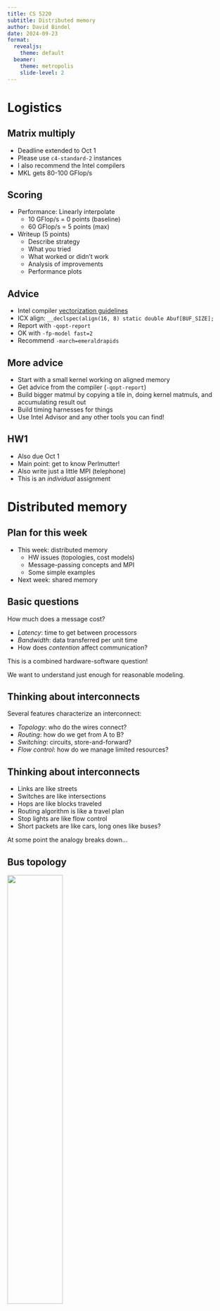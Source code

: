 ```yaml
---
title: CS 5220
subtitle: Distributed memory
author: David Bindel
date: 2024-09-23
format:
  revealjs:
    theme: default
  beamer:
    theme: metropolis
    slide-level: 2
---
```


# Logistics

## Matrix multiply

- Deadline extended to Oct 1
- Please use `c4-standard-2` instances
- I also recommend the Intel compilers
- MKL gets 80-100 GFlop/s

## Scoring

- Performance: Linearly interpolate
  - 10 GFlop/s = 0 points (baseline)
  - 60 GFlop/s = 5 points (max)
- Writeup (5 points)
  - Describe strategy
  - What you tried
  - What worked or didn't work
  - Analysis of improvements
  - Performance plots

## Advice

- Intel compiler [vectorization guidelines](https://www.intel.com/content/www/us/en/docs/cpp-compiler/developer-guide-reference/2021-10/vectorization-programming-guidelines.html)
- ICX align: `__declspec(align(16, 8) static double Abuf[BUF_SIZE];`
- Report with `-qopt-report`
- OK with `-fp-model fast=2`
- Recommend `-march=emeraldrapids`

## More advice

- Start with a small kernel working on aligned memory
- Get advice from the compiler (`-qopt-report`)
- Build bigger matmul by copying a tile in, doing kernel matmuls, and
  accumulating result out
- Build timing harnesses for things
- Use Intel Advisor and any other tools you can find!

## HW1

- Also due Oct 1
- Main point: get to know Perlmutter!
- Also write just a little MPI (telephone)
- This is an *individual* assignment

# Distributed memory

## Plan for this week

-   This week: distributed memory
    -   HW issues (topologies, cost models)
    -   Message-passing concepts and MPI
    -   Some simple examples
-   Next week: shared memory

## Basic questions

How much does a message cost?

-   *Latency*: time to get between processors
-   *Bandwidth*: data transferred per unit time
-   How does *contention* affect communication?

This is a combined hardware-software question!

We want to understand just enough for reasonable modeling.

## Thinking about interconnects

Several features characterize an interconnect:

-   *Topology*: who do the wires connect?
-   *Routing*: how do we get from A to B?
-   *Switching*: circuits, store-and-forward?
-   *Flow control*: how do we manage limited resources?

## Thinking about interconnects

-   Links are like streets
-   Switches are like intersections
-   Hops are like blocks traveled
-   Routing algorithm is like a travel plan
-   Stop lights are like flow control
-   Short packets are like cars, long ones like buses?

At some point the analogy breaks down...

## Bus topology

![](../img/topo-bus.svg){width="50%" fig-align="center"}

-   One set of wires (the bus)
-   Only one processor allowed at any given time
    -   *Contention* for the bus is an issue
-   Example: basic Ethernet, some SMPs

## Crossbar

![](../img/topo-xbar.svg){width="30%" fig-align="center"}

-   Dedicated path from every input to every output
    -   Takes $O(p^2)$ switches and wires!
-   Example: recent AMD/Intel multicore chips\
    (older: front-side bus)

## Bus vs. crossbar

-   Crossbar: more hardware
-   Bus: more contention (less capacity?)
-   Generally seek happy medium
    -   Less contention than bus
    -   Less hardware than crossbar
    -   May give up one-hop routing

## Other topologies

![](../img/topo-linear.svg){width="30%"}
![](../img/topo-ring.svg){width="20%"}
![](../img/topo-mesh.svg){width="20%"}
![](../img/topo-torus.svg){width="30%"}
![](../img/topo-cube.svg){width="30%"}
![](../img/topo-fat.svg){width="30%"}

## Network properties

Think about latency and bandwidth via two quantities:

-   *Diameter*: max distance between nodes
    -   Latency depends on distance (weakly?)
-   *Bisection bandwidth*: smallest BW cut to bisect
    -   Particularly key for all-to-all comm

## MANY networks

In a typical cluster

-   Ethernet, Infiniband, Myrinet
-   Buses within boxes?
-   Something between cores?

All with different behaviors.

## Modeling picture

-   DO distinguish different networks
-   Otherwise, want simple perf models
    -   [Hockney model
        ($\alpha$-$\beta$)](https://doi.org/10.1016/S0167-8191(06)80021-9)
    -   [LogP](https://www2.eecs.berkeley.edu/Pubs/TechRpts/1992/6262.html)
        and company
    -   [And many others](https://dx.doi.org/10.1145/3284358)

## $\alpha$-$\beta$ model (Hockney 94)

Crudest model: $t_{\mathrm{comm}} = \alpha + \beta M$

- Communication time $t_{\mathrm{comm}}$
- Latency $\alpha$
- Inverse bandwidth $\beta$
- Message size $M$

Works pretty well for basic guidance!

Typically $\alpha \gg \beta \gg t_{\mathrm{flop}}$. More money
on network, lower $\alpha$.

## LogP model

Like $\alpha$-$\beta$, but includes CPU time on send/recv:

-   Latency: the usual
-   Overhead: CPU time to send/recv
-   Gap: min time between send/recv
-   P: number of processors

Assumes small messages (gap $\sim \beta$ for fixed message size).

## And many others

[Recent survey lists 25 models!](https://dx.doi.org/10.1145/3284358)

-   More complexity, more parameters
-   Most miss some things (see Box quote)
-   Still useful for guidance!
-   Needs to go with experiments

## Ping-pong

::::: container
::: col
Process 0:

    for i = 1:ntrials
      send b bytes to 1
      recv b bytes from 1
    end
:::

::: col
Process 1:

    for i = 1:ntrials
      recv b bytes from 0
      send b bytes to 0
    end
:::
:::::

## Laptop ping-pong times

$\alpha = 0.240$ microseconds; $\beta = 0.141$ s/GB

![](../img/ping-laptop.svg){width="55%" fig-align="center"}

## Perlmutter ping-pong times

$\alpha = 0.365$ microseconds; $\beta = 0.0189$ s/GB

![](../img/ping-perlmutter.svg){width="55%" fig-align="center"}

This is on one node.

## Takeaways

-   Prefer larger to smaller messages (amortize latency, overhead)
-   More care with slower networks
-   Avoid communication when possible
    -   Great speedup for Monte Carlo and other embarrassingly parallel
        codes!
-   Overlap communication with computation
    -   Models tell roughly computation to mask comm
    -   Really want to measure, though
    
# MPI programming

## Message passing programming

Basic operations:

-   Pairwise messaging: send/receive
-   Collective messaging: broadcast, scatter/gather
-   Collective computation: parallel prefix (sum, max)
-   Barriers (no need for locks!)
-   Environmental inquiries (who am I? do I have mail?)

(Much of what follows is adapted from Bill Gropp.)

## MPI

-   Message Passing Interface
-   An interface spec --- many implementations
    (OpenMPI, MPICH, MVAPICH, Intel, ...)
-   Single Program Multiple Data (SPMD) style
-   Bindings to C, C++, Fortran

## MPI

-   Versions
    - 1.0 in 1994
    - 2.2 in 2009
    - 3.0 in 2012
    - 4.1 in 2023
    - 4.2, 5.0 are pending
-   Will mostly stick to MPI-2 today

## Hello world

```.c
#include <mpi.h>
#include <stdio.h>

int main(int argc, char** argv) {
    int rank, size;
    MPI_Init(&argc, &argv);
    MPI_Comm_rank(MPI_COMM_WORLD, &rank);
    MPI_Comm_size(MPI_COMM_WORLD, &size);
    printf("Hello from %d of %d\n", rank, size);
    MPI_Finalize();
    return 0;
}
```

## Building, queueing, running

Several steps to actually run

    cc -o foo.x foo.c      # Compile the program
    sbatch foo.sub         # Submit to queue (SLURM)
    # srun -n 2 ./foo.x    # (in foo.sub) Run on 2 procs

## Sending and receiving

Need to specify:

-   What's the data?
    -   Different machines use different encodings (e.g. endian-ness)
    -   $\implies$ "bag o' bytes" model is inadequate
-   How do we identify processes?
-   How does receiver identify messages?
-   What does it mean to "complete" a send/recv?

## MPI datatypes

Message is (address, count, datatype). Allow:

-   Basic types (`MPI_INT`, `MPI_DOUBLE`)
-   Contiguous arrays
-   Strided arrays
-   Indexed arrays
-   Arbitrary structures

Complex data types may hurt performance?

## MPI tags

Use an integer *tag* to label messages

-   Help distinguish different message types
-   Can screen messages with wrong tag
-   `MPI_ANY_TAG` is a wildcard

## MPI Send/Recv

Basic blocking point-to-point communication:

```.c
int
MPI_Send(void *buf, int count,
         MPI_Datatype datatype,
         int dest, int tag, MPI_Comm comm);

int
MPI_Recv(void *buf, int count,
         MPI_Datatype datatype,
         int source, int tag, MPI_Comm comm,
         MPI_Status *status);
```

## MPI send/recv semantics

-   Send returns when data gets to *system*
    -   ... might not yet arrive at destination!
-   Recv ignores messages that mismatch source/tag
    -   `MPI_ANY_SOURCE` and `MPI_ANY_TAG` wildcards
-   Recv status contains more info (tag, source, size)

## Ping-pong pseudocode

Process 0:

    for i = 1:ntrials
      send b bytes to 1
      recv b bytes from 1
    end

Process 1:

    for i = 1:ntrials
      recv b bytes from 0
      send b bytes to 0
    end

## Ping-pong MPI

```.c
void ping(char* buf, int n, int ntrials, int p)
{
    for (int i = 0; i < ntrials; ++i) {
        MPI_Send(buf, n, MPI_CHAR, p, 0,
                 MPI_COMM_WORLD);
        MPI_Recv(buf, n, MPI_CHAR, p, 0,
                 MPI_COMM_WORLD, NULL);
    }
}
```

(Pong is similar)

## Ping-pong MPI

```.c
for (int sz = 1; sz <= MAX_SZ; sz += 1000) {
    if (rank == 0) {
        double t1 = MPI_Wtime();
        ping(buf, sz, NTRIALS, 1);
        double t2 = MPI_Wtime();
        printf("%d %g\n", sz, t2-t1);
    } else if (rank == 1) {
        pong(buf, sz, NTRIALS, 0);
    }
}
```

## Blocking and buffering

![](../img/mpi-send-buf.svg){width="80%" fig-align="center"}

Block until data "in system" --- maybe in a buffer?

## Blocking and buffering

![](../img/mpi-send-nbuf.svg){width="80%" fig-align="center"}

Alternative: don't copy, block until done.

## Problem 1: Potential deadlock

![](../img/mpi-send-dead.svg){width="30%" fig-align="center"}

Both processors wait to send before they receive!  
May not happen if lots of buffering on both sides.

## Solution 1: Alternating order

![](../img/mpi-send-alt.svg){width="30%" fig-align="center"}

Could alternate who sends and who receives.

## Solution 2: Combined send/recv

![](../img/mpi-sendrecv.svg){width="60%" fig-align="center"}

Common operations deserve explicit support!

## Combined sendrecv

```.c
MPI_Sendrecv(sendbuf, sendcount, sendtype,
             dest, sendtag,
             recvbuf, recvcount, recvtype,
             source, recvtag,
             comm, status);
```

Blocking operation, combines send and recv to avoid deadlock.

## Problem 2: Communication overhead

![](../img/mpi-sendrecv-waiting.svg){width="60%" fig-align="center"}

Partial solution: nonblocking communication

## Blocking vs non-blocking

-   `MPI_Send` and `MPI_Recv` are *blocking*
    -   Send does not return until data is in system
    -   Recv does not return until data is ready
    -   Cons: possible deadlock, time wasted waiting
-   Why blocking?
    -   Overwrite buffer during send $\implies$ evil!
    -   Read buffer before data ready $\implies$ evil!

## Blocking vs non-blocking

Alternative: *nonblocking* communication

-   Split into distinct initiation/completion phases
-   Initiate send/recv and promise not to touch buffer
-   Check later for operation completion

## Overlap communication and computation

![](../img/mpi-isendrecv.svg){width="80%" fig-align="center"}

## Nonblocking operations

Initiate message:

```.c
MPI_Isend(start, count, datatype, dest
          tag, comm, request);
MPI_Irecv(start, count, datatype, dest
          tag, comm, request);
```

Wait for message completion:

```.c
MPI_Wait(request, status);
```

Test for message completion:

```.c
MPI_Test(request, status);
```

## Multiple outstanding requests

Sometimes useful to have multiple outstanding messages:

```.c
MPI_Waitall(count, requests, statuses);
MPI_Waitany(count, requests, index, status);
MPI_Waitsome(count, requests, indices, statuses);
```
    
Multiple versions of test as well.

## Other send/recv variants

Other variants of `MPI_Send`

-   `MPI_Ssend` (synchronous) -- do not complete until receive has begun
-   `MPI_Bsend` (buffered) -- user provides buffer (via
    `MPI_Buffer_attach`)
-   `MPI_Rsend` (ready) -- user guarantees receive has already been
    posted
-   Can combine modes (e.g. `MPI_Issend`)

`MPI_Recv` receives anything.

## Another approach

-   Send/recv is one-to-one communication
-   An alternative is one-to-many (and vice-versa):
    -   *Broadcast* to distribute data from one process
    -   *Reduce* to combine data from all processors
    -   Operations are called by all processes in communicator

## Broadcast and reduce

```.c
MPI_Bcast(buffer, count, datatype,
          root, comm);
MPI_Reduce(sendbuf, recvbuf, count, datatype,
           op, root, comm);
```

-   buffer is copied from root to others
-   recvbuf receives result only at root
-   op $\in \{$ `MPI_MAX`, `MPI_SUM`, ...$\}$

## Example: basic Monte Carlo

```.c
#include <stdio.h>
#include <stdlib.h>
#include <mpi.h>
int main(int argc, char** argv) {
    int nproc, myid, ntrials = atoi(argv[1]);
    MPI_Init(&argc, &argv);
    MPI_Comm_size(MPI_COMM_WORLD, &nproc);
    MPI_Comm_rank(MPI_COMM_WORLD, &my_id);
    MPI_Bcast(&ntrials, 1, MPI_INT,
              0, MPI_COMM_WORLD);
    run_mc(myid, nproc, ntrials);
    MPI_Finalize();
    return 0;
}
```

## Example: basic Monte Carlo

Let `sum[0]` = $\sum_i X_i$ and `sum[1]` = $\sum_i X_i^2$.

```.c
void run_mc(int myid, int nproc, int ntrials) {
    double sums[2] = {0,0};
    double my_sums[2] = {0,0};
    /* ... run ntrials local experiments ... */
    MPI_Reduce(my_sums, sums, 2, MPI_DOUBLE,
               MPI_SUM, 0, MPI_COMM_WORLD);
    if (myid == 0) {
        int N = nproc*ntrials;
        double EX = sums[0]/N;
        double EX2 = sums[1]/N;
        printf("Mean: %g; err: %g\n",
               EX, sqrt((EX*EX-EX2)/N));
    }
}
```

## Collective operations

-   Involve all processes in communicator
-   Basic classes:
    -   Synchronization (e.g. barrier)
    -   Data movement (e.g. broadcast)
    -   Computation (e.g. reduce)

## Barrier

```.c
MPI_Barrier(comm);
```

Not much more to say. Not needed that often.

## Broadcast

![](../img/mpi-bcast.svg){width="80%" fig-align="center"}

## Scatter/gather

![](../img/mpi-gather.svg){width="80%" fig-align="center"}

## Allgather

![](../img/mpi-allgather.svg){width="80%" fig-align="center"}

## Alltoall

![](../img/mpi-alltoall.svg){width="80%" fig-align="center"}

## Reduce

![](../img/mpi-reduce.svg){width="80%" fig-align="center"}

## Scan

![](../img/mpi-scan.svg){width="80%" fig-align="center"}

## The kitchen sink

-   In addition to above, have vector variants (v suffix), more All
    variants (`Allreduce`), `Reduce_scatter`, ...
-   MPI3 adds one-sided communication (put/get)
-   MPI is *not* a small library!
-   But a small number of calls goes a long way
    -   `Init`/`Finalize`
    -   `Get_comm_rank`, `Get_comm_size`
    -   `Send`/`Recv` variants and `Wait`
    -   `Allreduce`, `Allgather`, `Bcast`
